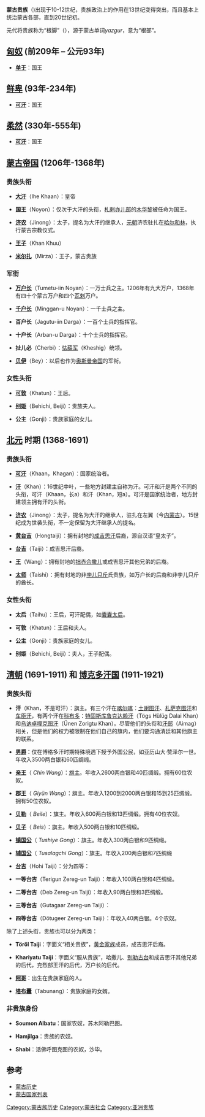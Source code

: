 {{unreferenced|time=2015-04-06T03:51:51+00:00}}
{{Contains Mongolian text}}
'''蒙古贵族 '''（{{mong|m=ᠰᠤᠷᠪᠤᠯᠵᠢᠲᠠᠨ|k=сурвалжтан|z=survaljtan}})出现于10-12世纪，贵族政治上的作用在13世纪变得突出，而且基本上统治蒙古各部，直到20世纪初。

元代将贵族称为“根脚”（{{mong|m=ᠢᠵᠠᠭᠤᠷᠲᠠᠨ |k=язгууртан|z=yazgurtan}}），源于蒙古单词''yazgur''，意为“根部”。

==[[匈奴|匈奴]] (前209年 – 公元93年) ==
* '''[[单于|单于]]'''：国王

==[[鲜卑|鲜卑]] (93年-234年)==
* ''' [[可汗|可汗]]'''：国王

==[[柔然|柔然]] (330年-555年)==
* ''' [[可汗|可汗]]'''：国王

==[[蒙古帝国|蒙古帝国]] (1206年-1368年)==

===贵族头衔===

* '''[[大汗|大汗]]'''（Ihe Khaan）：皇帝

* '''[[国王|国王]]'''（Noyon）：仅次于大汗的头衔，[[札剌亦儿部|札剌亦儿部]]的[[木华黎|木华黎]]被任命为国王。

* '''[[济农|济农]]'''（Jinong）：太子，提名为大汗的继承人，[[元朝|元朝]]济农驻扎在[[哈尔和林|哈尔和林]]，执行蒙古宗教仪式。

* '''[[王子|王子]]'''（Khan Khuu）

* '''[[米尔扎|米尔扎]]'''（Mirza）：王子，蒙古贵族

===军衔===

* '''[[万户制|万户长]]'''（Tumetu-iin Noyan）：一万士兵之主。1206年有九大万户，1368年有四十个蒙古万户和四个[[瓦剌|瓦剌]]万户。

* '''[[千户制|千户长]]'''（Minggan-u Noyan）：一千士兵之主。

* '''百户长'''（Jagutu-iin Darga）：一百个士兵的指挥官。

* '''十户长'''（Arban-u Darga）：十个士兵的指挥官。

* '''扯儿必'''（Cherbi）：[[怯薛|怯薛军]]（Kheshig）统领。

* '''[[贝伊|贝伊]]'''（Bey）：以后也作为[[奥斯曼帝国|奥斯曼帝国]]的军衔。

===女性头衔===

* '''[[可敦|可敦]]'''（Khatun）：王后。

* '''[[别姬|别姬]]'''（Behichi, Beiji）：贵族夫人。

* '''公主'''（Gonji）：贵族家庭的女儿。

==[[北元|北元]] 时期 (1368-1691)==


===贵族头衔===

* '''[[可汗|可汗]]'''（Khaan，Khagan）：国家统治者。

* '''[[汗|汗]]'''（Khan）：16世纪中叶，一些地方封建主自称为汗。可汗和汗是两个不同的头衔，可汗（Khaan，长a）和汗（Khan，短a）。可汗是国家统治者，地方封建领主拥有汗的头衔。

* '''[[济农|济农]]'''（Jinong）：太子，提名为大汗的继承人，驻扎在左翼（今[[内蒙古|内蒙古]]）。15世纪成为世袭头衔，不一定保留为大汗继承人的提名。

* '''[[珲台吉|黄台吉]]'''（Hongtaiji）：拥有封地的[[成吉思汗|成吉思汗]]后裔，源自汉语“皇太子”。

* '''[[台吉|台吉]]'''（Taiji）：成吉思汗后裔。

* '''[[王|王]]'''（Wang）：拥有封地的[[拙赤合撒儿|拙赤合撒儿]]或成吉思汗其他兄弟的后裔。

* '''[[太师|太师]]'''（Taishi）：拥有封地的非[[孛儿只斤|孛儿只斤]]氏贵族，如万户长的后裔和非孛儿只斤的酋长。

===女性头衔===

* '''太后'''（Taihu）：王后，可汗配偶，如[[囊囊太后|囊囊太后]]。

* '''可敦'''（Khatun）：王后和夫人。

* '''公主'''（Gonji）：贵族家庭的女儿。

* '''别姬'''（Behichi, Beiji）：夫人，王子配偶。


==[[清代蒙古|清朝]] (1691-1911) 和 [[博克多汗国|博克多汗国]] (1911-1921)==
{{see also|外藩蒙古王公}}
===贵族头衔===

* '''汗'''（Khan，不是可汗）：旗主。有三个汗在[[喀尔喀|喀尔喀]]：[[土谢图汗|土谢图汗]]、[[札萨克图汗|札萨克图汗]]和[[车臣汗|车臣汗]]，有两个汗在[[科布多|科布多]]：[[杜尔伯特部_(绰罗斯氏)|特固斯库鲁克达赖汗]]（Tögs Hülüg Dalai Khan）和[[旧土尔扈特部|乌讷卓哩克图汗]]（Ünen Zorigtu Khan）。尽管他们的头衔和[[艾马克|汗部]]（Aimag）相关，但是他们的权力被限制在他们自己的旗内，他们要沟通清廷和其他旗主的联系。

* '''[[男爵|男爵]]'''：仅在博格多汗时期特殊境遇下授予外国公民，如亚历山大·赞泽尔一世。年收入3500两白银和60匹绸缎。

* '''[[和硕亲王|亲王]]'''（{{MongolUnicode|ᠴᠢᠨ ᠸᠠᠩ}} ''Chin Wang''）：[[札萨克|旗主]]。年收入2600两白银和40匹绸缎。拥有60位农奴。

* '''[[多罗郡王|郡王]]'''（{{MongolUnicode|ᠭᠢᠶᠦᠢᠨ ᠸᠠᠩ}} ''Giyün Wang''）：旗主。年收入1200到2000两白银和15到25匹绸缎。拥有50位农奴。

* '''[[贝勒|贝勒]]'''（{{MongolUnicode|ᠪᠡᠶᠢᠯᠡ}} ''Beile''）：旗主。年收入600两白银和13匹绸缎。拥有40位农奴。

* '''[[贝子|贝子]]'''（{{MongolUnicode|ᠪᠡᠶᠢᠰᠡ}} ''Beis''）：旗主。年收入500两白银和10匹绸缎。

* '''[[镇国公|镇国公]]'''（{{MongolUnicode|ᠲᠦᠰᠢᠶ᠎ᠡ<br/>ᠬᠦᠩ}} ''Tushiye Gong''）：旗主。年收入300两白银和9匹绸缎。

* '''[[辅国公|辅国公]]'''（{{MongolUnicode|ᠲᠤᠰᠠᠯᠠᠭᠴᠢ<br/>ᠬᠦᠩ}} ''Tusalagchi Gong''）：旗主。年收入200两白银和7匹绸缎


* '''[[台吉|台吉]]'''（Hohi Taiji）：分为四等：

* '''一等台吉'''（Terigun Zereg-un Taiji）：年收入100两白银和4匹绸缎。

* '''二等台吉'''（Deb Zereg-un Taiji）：年收入90两白银和3匹绸缎。

* '''三等台吉'''（Gutagaar Zereg-un Taiji）：

* '''四等台吉'''（Dötugeer Zereg-un Taiji）：年收入40两白银。4个农奴。


除了上述头衔，贵族也可以分为两类：

* '''Töröl Taiji'''：字面义“相关贵族”，[[黄金家族|黄金家族]]成员，成吉思汗后裔。

* '''Khariyatu Taiji'''：字面义“服从贵族”，哈撒儿、[[别勒古台|别勒古台]]和成吉思汗其他兄弟的后代，克烈部王汗的后代，万户长的后代。

* '''[[阿哥_(清朝)|阿哥]]'''：出生在贵族家庭的人。

* '''[[塔布囊|塔布囊]]'''（Tabunang）：贵族家庭的女婿。

===非贵族身份===

* '''Soumon Albatu'''：国家农奴，苏木阿勒巴图。

* '''Hamjilga'''：贵族的农奴。

* '''Shabi'''：活佛呼图克图的农奴，沙毕。

==参考==
* [[蒙古历史|蒙古历史]]
* [[蒙古国家列表|蒙古国家列表]]

[[Category:蒙古族历史|Category:蒙古族历史]]
[[Category:蒙古社会|Category:蒙古社会]]
[[Category:亚洲贵族|Category:亚洲贵族]]
